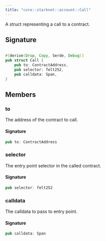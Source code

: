 ```yaml
---
title: "core::starknet::account::Call"
---
```


A struct representing a call to a contract.



## Signature

```rust

#[derive(Drop, Copy, Serde, Debug)]
pub struct Call {
    pub to: ContractAddress,
    pub selector: felt252,
    pub calldata: Span,
}
```


## Members

### to

The address of the contract to call.


#### Signature

```rust
pub to: ContractAddress
```


### selector

The entry point selector in the called contract.


#### Signature

```rust
pub selector: felt252
```


### calldata

The calldata to pass to entry point.


#### Signature

```rust
pub calldata: Span
```


